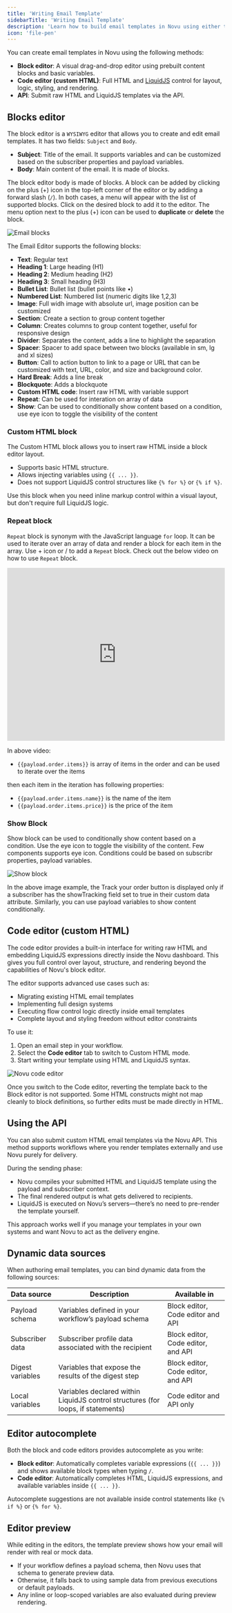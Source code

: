 ```yaml
---
title: 'Writing Email Template'
sidebarTitle: 'Writing Email Template'
description: 'Learn how to build email templates in Novu using either the block editor or code editor with custom HTML'
icon: 'file-pen'
---
```


You can create email templates in Novu using the following methods:

- **Block editor**: A visual drag-and-drop editor using prebuilt content blocks and basic variables.
- **Code editor (custom HTML)**: Full HTML and [LiquidJS](https://liquidjs.com/index.html) control for layout, logic, styling, and rendering.
- **API**: Submit raw HTML and LiquidJS templates via the API.

## Blocks editor

The block editor is a `WYSIWYG` editor that allows you to create and edit email templates. It has two fields: `Subject` and `Body`.

- **Subject**: Title of the email. It supports variables and can be customized based on the subscriber properties and payload variables.
- **Body**: Main content of the email. It is made of blocks.

The block editor body is made of blocks. A block can be added by clicking on the plus (+) icon in the top-left corner of the editor or by adding a forward slash (`/`). In both cases, a menu will appear with the list of supported blocks. Click on the desired block to add it to the editor. The menu option next to the plus (+) icon can be used to **duplicate** or **delete** the block.

<img
  src="/images/channels-and-providers/email/writing-email-template/email-blocks.gif"
  alt="Email blocks"
/>

The Email Editor supports the following blocks:

- **Text**: Regular text
- **Heading 1**: Large heading (H1)
- **Heading 2**: Medium heading (H2)
- **Heading 3**: Small heading (H3)
- **Bullet List**: Bullet list (bullet points like •)
- **Numbered List**: Numbered list (numeric digits like 1,2,3)
- **Image**: Full widh image with absolute url, image position can be customized
- **Section**: Create a section to group content together
- **Column**: Creates columns to group content together, useful for responsive design
- **Divider**: Separates the content, adds a line to highlight the separation
- **Spacer**: Spacer to add space between two blocks (available in sm, lg and xl sizes)
- **Button**: Call to action button to link to a page or URL that can be customized with text, URL, color, and size and background color.
- **Hard Break**: Adds a line break
- **Blockquote**: Adds a blockquote
- **Custom HTML code**: Insert raw HTML with variable support
- **Repeat**: Can be used for interation on array of data
- **Show**: Can be used to conditionally show content based on a condition, use eye icon to toggle the visibility of the content

### Custom HTML block

The Custom HTML block allows you to insert raw HTML inside a block editor layout.

- Supports basic HTML structure.
- Allows injecting variables using `{{ ... }}`.
- Does not support LiquidJS control structures like `{% for %}` or `{% if %}`.

Use this block when you need inline markup control within a visual layout, but don't require full LiquidJS logic.

### Repeat block

`Repeat` block is synonym with the JavaScript language `for` loop. It can be used to iterate over an array of data and render a block for each item in the array. Use + icon or / to add a `Repeat` block. Check out the below video on how to use `Repeat` block.

<iframe
  width="100%"
  height="400"
  src="https://www.youtube.com/embed/yC--z0mQ3Bg"
  title="Learn how to use Novu email editor Repeat block"
  frameBorder="0"
  allow="accelerometer; autoplay; clipboard-write; encrypted-media; gyroscope; picture-in-picture; fullscreen"
  allowFullScreen></iframe>

In above video:

- `{{payload.order.items}}` is array of items in the order and can be used to iterate over the items

then each item in the iteration has following properties:

- `{{payload.order.items.name}}` is the name of the item
- `{{payload.order.items.price}}` is the price of the item

### Show Block

Show block can be used to conditionally show content based on a condition. Use the eye icon to toggle the visibility of the content. Few components supports eye icon. Conditions could be based on subscribr properties, payload variables.

<img
  src="/images/channels-and-providers/email/writing-email-template/show-block.gif"
  alt="Show block"
/>

In the above image example, the Track your order button is displayed only if a subscriber has the showTracking field set to true in their custom data attribute. Similarly, you can use payload variables to show content conditionally.

## Code editor (custom HTML)

The code editor provides a built-in interface for writing raw HTML and embedding LiquidJS expressions directly inside the Novu dashboard. This gives you full control over layout, structure, and rendering beyond the capabilities of Novu's block editor.

The editor supports advanced use cases such as:
- Migrating existing HTML email templates
- Implementing full design systems
- Executing flow control logic directly inside email templates
- Complete layout and styling freedom without editor constraints

To use it:

1. Open an email step in your workflow.
2. Select the **Code editor** tab to switch to Custom HTML mode.
3. Start writing your template using HTML and LiquidJS syntax.

![Novu code editor](/images/channels-and-providers/email/writing-email-template/code-editor.png)

<Callout type='warn'>Once you switch to the Code editor, reverting the template back to the Block editor is not supported. Some HTML constructs might not map cleanly to block definitions, so further edits must be made directly in HTML.</Callout>

## Using the API

You can also submit custom HTML email templates via the Novu API. This method supports workflows where you render templates externally and use Novu purely for delivery.

During the sending phase:

- Novu compiles your submitted HTML and LiquidJS template using the payload and subscriber context.
- The final rendered output is what gets delivered to recipients.
- LiquidJS is executed on Novu’s servers—there’s no need to pre-render the template yourself.

This approach works well if you manage your templates in your own systems and want Novu to act as the delivery engine.

## Dynamic data sources

When authoring email templates, you can bind dynamic data from the following sources:

| Data source          | Description                                             | Available in              |
| -------------------- | ------------------------------------------------------- | ------------------------- |
| Payload schema   | Variables defined in your workflow’s payload schema     | Block editor, Code editor and API|
| Subscriber data  | Subscriber profile data associated with the recipient   | Block editor, Code editor, and API|
| Digest variables | Variables that expose the results of the digest step | Block editor, Code editor, and API |
| Local variables | Variables declared within LiquidJS control structures (for loops, if statements)     | Code editor and API only |

## Editor autocomplete

Both the block and code editors provides autocomplete as you write:

- **Block editor**: Automatically completes variable expressions (`{{ ... }}`) and shows available block types when typing `/`.
- **Code editor**: Automatically completes HTML, LiquidJS expressions, and available variables inside `{{ ... }}`.

<Callout>Autocomplete suggestions are not available inside control statements like `{% if %}` or `{% for %}`.</Callout>

## Editor preview

While editing in the editors, the template preview shows how your email will render with real or mock data.

- If your workflow defines a payload schema, then Novu uses that schema to generate preview data.
- Otherwise, it falls back to using sample data from previous executions or default payloads.
- Any inline or loop-scoped variables are also evaluated during preview rendering.